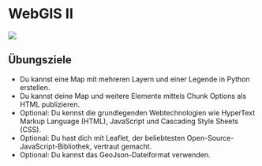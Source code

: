# WebGIS II

![](figures/web_map_leaflet_1.PNG)

:::{.callout-note}
## Übungsziele
- Du kannst eine Map mit mehreren Layern und einer Legende in Python erstellen.
- Du kannst deine Map und weitere Elemente mittels Chunk Options als HTML publizieren.
<!-- Du kennst Github und kannst ein Repository erstellen, Files hochladen und diese publizieren.-->
- Optional: Du kennst die grundlegenden Webtechnologien wie HyperText Markup Language (HTML), JavaScript und Cascading Style Sheets (CSS).
- Optional: Du hast dich mit Leaflet, der beliebtesten Open-Source-JavaScript-Bibliothek, vertraut gemacht.
- Optional: Du kannst das GeoJson-Dateiformat verwenden.
:::
